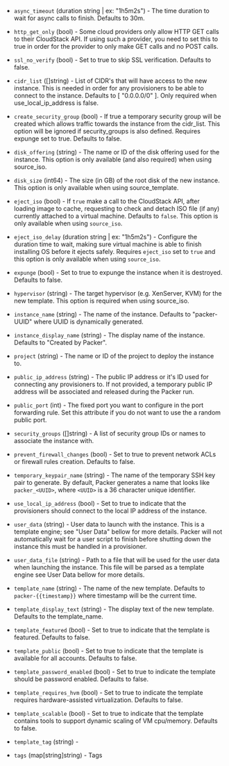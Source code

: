 <!-- Code generated from the comments of the Config struct in builder/cloudstack/config.go; DO NOT EDIT MANUALLY -->

-   `async_timeout` (duration string | ex: "1h5m2s") - The time duration to wait for async calls to
    finish. Defaults to 30m.
    
-   `http_get_only` (bool) - Some cloud providers only allow HTTP GET calls
    to their CloudStack API. If using such a provider, you need to set this to
    true in order for the provider to only make GET calls and no POST calls.
    
-   `ssl_no_verify` (bool) - Set to true to skip SSL verification.
    Defaults to false.
    
-   `cidr_list` ([]string) - List of CIDR's that will have access to the new
    instance. This is needed in order for any provisioners to be able to
    connect to the instance. Defaults to [ "0.0.0.0/0" ]. Only required when
    use_local_ip_address is false.
    
-   `create_security_group` (bool) - If true a temporary security group
    will be created which allows traffic towards the instance from the
    cidr_list. This option will be ignored if security_groups is also
    defined. Requires expunge set to true. Defaults to false.
    
-   `disk_offering` (string) - The name or ID of the disk offering used for the
    instance. This option is only available (and also required) when using
    source_iso.
    
-   `disk_size` (int64) - The size (in GB) of the root disk of the new
    instance. This option is only available when using source_template.
    
-   `eject_iso` (bool) - If `true` make a call to the CloudStack API, after loading image to
    cache, requesting to check and detach ISO file (if any) currently
    attached to a virtual machine. Defaults to `false`. This option is only
    available when using `source_iso`.
    
-   `eject_iso_delay` (duration string | ex: "1h5m2s") - Configure the duration time to wait, making sure virtual machine is able
    to finish installing OS before it ejects safely. Requires `eject_iso`
    set to `true` and this option is only available when using `source_iso`.
    
-   `expunge` (bool) - Set to true to expunge the instance when it is
    destroyed. Defaults to false.
    
-   `hypervisor` (string) - The target hypervisor (e.g. XenServer, KVM) for
    the new template. This option is required when using source_iso.
    
-   `instance_name` (string) - The name of the instance. Defaults to
    "packer-UUID" where UUID is dynamically generated.
    
-   `instance_display_name` (string) - The display name of the instance. Defaults to "Created by Packer".
    
-   `project` (string) - The name or ID of the project to deploy the instance
    to.
    
-   `public_ip_address` (string) - The public IP address or it's ID used for
    connecting any provisioners to. If not provided, a temporary public IP
    address will be associated and released during the Packer run.
    
-   `public_port` (int) - The fixed port you want to configure in the port
    forwarding rule. Set this attribute if you do not want to use the a random
    public port.
    
-   `security_groups` ([]string) - A list of security group IDs or
    names to associate the instance with.
    
-   `prevent_firewall_changes` (bool) - Set to true to prevent network
    ACLs or firewall rules creation. Defaults to false.
    
-   `temporary_keypair_name` (string) - The name of the temporary SSH key pair
    to generate. By default, Packer generates a name that looks like
    `packer_<UUID>`, where `<UUID>` is a 36 character unique identifier.
    
-   `use_local_ip_address` (bool) - Set to true to indicate that the
    provisioners should connect to the local IP address of the instance.
    
-   `user_data` (string) - User data to launch with the instance. This is a
    template engine; see "User Data" bellow for
    more details. Packer will not automatically wait for a user script to
    finish before shutting down the instance this must be handled in a
    provisioner.
    
-   `user_data_file` (string) - Path to a file that will be used for the user
    data when launching the instance. This file will be parsed as a template
    engine see User Data bellow for more
    details.
    
-   `template_name` (string) - The name of the new template. Defaults to
    `packer-{{timestamp}}` where timestamp will be the current time.
    
-   `template_display_text` (string) - The display text of the new template.
    Defaults to the template_name.
    
-   `template_featured` (bool) - Set to true to indicate that the template
    is featured. Defaults to false.
    
-   `template_public` (bool) - Set to true to indicate that the template
    is available for all accounts. Defaults to false.
    
-   `template_password_enabled` (bool) - Set to true to indicate the
    template should be password enabled. Defaults to false.
    
-   `template_requires_hvm` (bool) - Set to true to indicate the template
    requires hardware-assisted virtualization. Defaults to false.
    
-   `template_scalable` (bool) - Set to true to indicate that the template
    contains tools to support dynamic scaling of VM cpu/memory. Defaults to
    false.
    
-   `template_tag` (string) - 
-   `tags` (map[string]string) - Tags